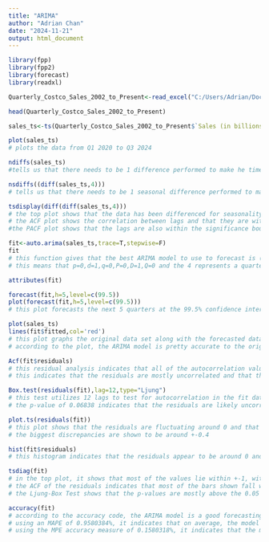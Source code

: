 ---
title: "ARIMA"
author: "Adrian Chan"
date: "2024-11-21"
output: html_document
---

```{r}

library(fpp)
library(fpp2)
library(forecast)
library(readxl)

Quarterly_Costco_Sales_2002_to_Present<-read_excel("C:/Users/Adrian/Documents/Business Forecasting/Quarterly Costco Sales 2002 to Present.xlsx")

head(Quarterly_Costco_Sales_2002_to_Present)

sales_ts<-ts(Quarterly_Costco_Sales_2002_to_Present$`Sales (in billions)`,start=c(2020,1),end=c(2024,3),frequency=4)

plot(sales_ts)
# plots the data from Q1 2020 to Q3 2024

ndiffs(sales_ts)
#tells us that there needs to be 1 difference performed to make he time series stationary

nsdiffs((diff(sales_ts,4)))
# tells us that there needs to be 1 seasonal difference performed to make the seasonal time series stationary

tsdisplay(diff(diff(sales_ts,4)))
# the top plot shows that the data has been differenced for seasonality (quarterly) and regularly and appears to be more stationary than the original sales_ts dataset without any visible trends or seasonality
# the ACF plot shows the correlation between lags and that they are within the significance bounds, suggesting that the time series is nearly stationary
#the PACF plot shows that the lags are also within the significance bounds, suggesting that the time series is stationary with no significant dependencies between the lags

fit<-auto.arima(sales_ts,trace=T,stepwise=F)
fit
# this function gives that the best ARIMA model to use to forecast is (0,1,0)(0,1,0)[4]
# this means that p=0,d=1,q=0,P=0,D=1,Q=0 and the 4 represents a quarterly time series dataset

attributes(fit)

forecast(fit,h=5,level=c(99.5))
plot(forecast(fit,h=5,level=c(99.5)))
# this plot forecasts the next 5 quarters at the 99.5% confidence interval using the ARIMA model suggested by fit

plot(sales_ts)
lines(fit$fitted,col='red')
# this plot graphs the original data set along with the forecasted dataset using fit
# according to the plot, the ARIMA model is pretty accurate to the original dataset

Acf(fit$residuals)
# this residual analysis indicates that all of the autocorrelation values are within the significance bounds and that there is no autocorrelation left in the residuals
# this indicates that the residuals are mostly uncorrelated and that the model is a good fit 

Box.test(residuals(fit),lag=12,type="Ljung")
# this test utilizes 12 lags to test for autocorrelation in the fit dataset
# the p-value of 0.06838 indicates that the residuals are likely uncorrelated with each other

plot.ts(residuals(fit))
# this plot shows that the residuals are fluctuating around 0 and that there are no obvious trends or patterns
# the biggest discrepancies are shown to be around +-0.4

hist(fit$residuals)
# this histogram indicates that the residuals appear to be around 0 and that it is close to being a normal distribution

tsdiag(fit)
# in the top plot, it shows that most of the values lie within +-1, with no clear structure or pattern, meaning that the residuals appear to be random
# the ACF of the residuals indicates that most of the bars shown fall within the confidence interval, meaning the residuals are uncorrelated
# the Ljung-Box Test shows that the p-values are mostly above the 0.05 level, indicating that the residuals are uncorrelated

accuracy(fit)
# according to the accuracy code, the ARIMA model is a good forecasting model
# using an MAPE of 0.9580384%, it indicates that on average, the model's predictions deviate by less than 1% of the actual values
# using the MPE accuracy measure of 0.1580318%, it indicates that the model's forecasts have a very small error percentage

```

